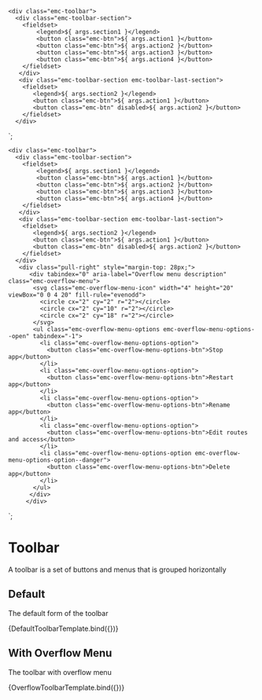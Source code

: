 
<Meta title="Components/Toolbar" component="Toolbar" />

    <div class="emc-toolbar">
      <div class="emc-toolbar-section">
        <fieldset>
            <legend>${ args.section1 }</legend>
            <button class="emc-btn">${ args.action1 }</button>
            <button class="emc-btn">${ args.action2 }</button>
            <button class="emc-btn">${ args.action3 }</button>
            <button class="emc-btn">${ args.action4 }</button>
        </fieldset>
       </div>
       <div class="emc-toolbar-section emc-toolbar-last-section">
        <fieldset>
           <legend>${ args.section2 }</legend>
           <button class="emc-btn">${ args.action1 }</button>
           <button class="emc-btn" disabled>${ args.action2 }</button>
        </fieldset>
      </div>
   </div>
`;

    <div class="emc-toolbar">
      <div class="emc-toolbar-section">
        <fieldset>
            <legend>${ args.section1 }</legend>
            <button class="emc-btn">${ args.action1 }</button>
            <button class="emc-btn">${ args.action2 }</button>
            <button class="emc-btn">${ args.action3 }</button>
            <button class="emc-btn">${ args.action4 }</button>
        </fieldset>
       </div>
       <div class="emc-toolbar-section emc-toolbar-last-section">
        <fieldset>
           <legend>${ args.section2 }</legend>
           <button class="emc-btn">${ args.action1 }</button>
           <button class="emc-btn" disabled>${ args.action2 }</button>
        </fieldset>
      </div>
       <div class="pull-right" style="margin-top: 28px;">
          <div tabindex="0" aria-label="Overflow menu description" class="emc-overflow-menu">
           <svg class="emc-overflow-menu-icon" width="4" height="20" viewBox="0 0 4 20" fill-rule="evenodd">
             <circle cx="2" cy="2" r="2"></circle>
             <circle cx="2" cy="10" r="2"></circle>
             <circle cx="2" cy="18" r="2"></circle>
           </svg>
           <ul class="emc-overflow-menu-options emc-overflow-menu-options--open" tabindex="-1">
             <li class="emc-overflow-menu-options-option">
               <button class="emc-overflow-menu-options-btn">Stop app</button>
             </li>
             <li class="emc-overflow-menu-options-option">
               <button class="emc-overflow-menu-options-btn">Restart app</button>
             </li>
             <li class="emc-overflow-menu-options-option">
               <button class="emc-overflow-menu-options-btn">Rename app</button>
             </li>
             <li class="emc-overflow-menu-options-option">
               <button class="emc-overflow-menu-options-btn">Edit routes and access</button>
             </li>
             <li class="emc-overflow-menu-options-option emc-overflow-menu-options-option--danger">
               <button class="emc-overflow-menu-options-btn">Delete app</button>
             </li>
           </ul>
          </div>
         </div>
   </div>
`;

# Toolbar

A toolbar is a set of buttons and menus that is grouped horizontally

## Default
The default form of the toolbar

<Canvas>
    <Story name="Default" args={{
            section1: "Section 1",
            section2: "Section 2",
            action1:  "Action 1",
            action2:  "Action 2",
            action3:  "Action 3",
            action4:  "Action 4 ..."
        }}>
        {DefaultToolbarTemplate.bind({})}
    </Story>
</Canvas>

## With Overflow Menu
The toolbar with overflow menu

<Canvas>
    <Story name="OverflowMenu" args={{
            section1: "Section 1",
            section2: "Section 2",
            action1:  "Action 1",
            action2:  "Action 2",
            action3:  "Action 3",
            action4:  "Action 4 ..."
        }}>
        {OverflowToolbarTemplate.bind({})}
    </Story>
</Canvas>


